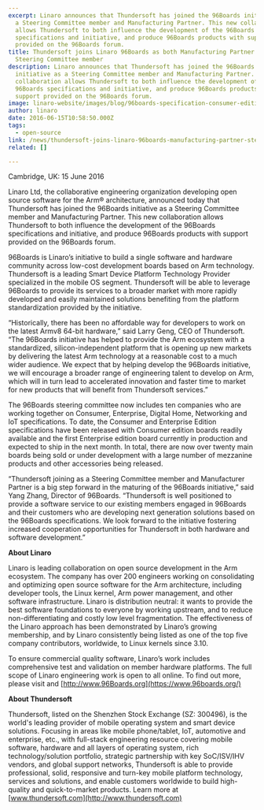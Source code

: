 ```yaml
---
excerpt: Linaro announces that Thundersoft has joined the 96Boards initiative as
  a Steering Committee member and Manufacturing Partner. This new collaboration
  allows Thundersoft to both influence the development of the 96Boards
  specifications and initiative, and produce 96Boards products with support
  provided on the 96Boards forum.
title: Thundersoft joins Linaro 96Boards as both Manufacturing Partner and
  Steering Committee member
description: Linaro announces that Thundersoft has joined the 96Boards
  initiative as a Steering Committee member and Manufacturing Partner. This new
  collaboration allows Thundersoft to both influence the development of the
  96Boards specifications and initiative, and produce 96Boards products with
  support provided on the 96Boards forum.
image: linaro-website/images/blog/96boards-specification-consumer-edition-v2
author: linaro
date: 2016-06-15T10:58:50.000Z
tags:
  - open-source
link: /news/thundersoft-joins-linaro-96boards-manufacturing-partner-steering-committee-member/
related: []

---
```


Cambridge, UK: 15 June 2016

Linaro Ltd, the collaborative engineering organization developing open source software for the Arm® architecture, announced today that Thundersoft has joined the 96Boards initiative as a Steering Committee member and Manufacturing Partner. This new collaboration allows Thundersoft to both influence the development of the 96Boards specifications and initiative, and produce 96Boards products with support provided on the 96Boards forum.

96Boards is Linaro’s initiative to build a single software and hardware community across low-cost development boards based on Arm technology. Thundersoft is a leading Smart Device Platform Technology Provider specialized in the mobile OS segment. Thundersoft will be able to leverage 96Boards to provide its services to a broader market with more rapidly developed and easily maintained solutions benefiting from the platform standardization provided by the initiative.

“Historically, there has been no affordable way for developers to work on the latest Armv8 64-bit hardware,” said Larry Geng, CEO of Thundersoft. “The 96Boards initiative has helped to provide the Arm ecosystem with a standardized, silicon-independent platform that is opening up new markets by delivering the latest Arm technology at a reasonable cost to a much wider audience. We expect that by helping develop the 96Boards initiative, we will encourage a broader range of engineering talent to develop on Arm, which will in turn lead to accelerated innovation and faster time to market for new products that will benefit from Thundersoft services.”

The 96Boards steering committee now includes ten companies who are working together on Consumer, Enterprise, Digital Home, Networking and IoT specifications. To date, the Consumer and Enterprise Edition specifications have been released with Consumer edition boards readily available and the first Enterprise edition board currently in production and expected to ship in the next month. In total, there are now over twenty main boards being sold or under development with a large number of mezzanine products and other accessories being released.

“Thundersoft joining as a Steering Committee member and Manufacturer Partner is a big step forward in the maturing of the 96Boards initiative,” said Yang Zhang, Director of 96Boards. “Thundersoft is well positioned to provide a software service to our existing members engaged in 96Boards and their customers who are developing next generation solutions based on the 96Boards specifications. We look forward to the initiative fostering increased cooperation opportunities for Thundersoft in both hardware and software development.”

**About Linaro**

Linaro is leading collaboration on open source development in the Arm ecosystem. The company has over 200 engineers working on consolidating and optimizing open source software for the Arm architecture, including developer tools, the Linux kernel, Arm power management, and other software infrastructure. Linaro is distribution neutral: it wants to provide the best software foundations to everyone by working upstream, and to reduce non-differentiating and costly low level fragmentation. The effectiveness of the Linaro approach has been demonstrated by Linaro’s growing membership, and by Linaro consistently being listed as one of the top five company contributors, worldwide, to Linux kernels since 3.10.

To ensure commercial quality software, Linaro’s work includes comprehensive test and validation on member hardware platforms. The full scope of Linaro engineering work is open to all online. To find out more, please visit []() and [http://www.96Boards.org](https://www.96boards.org/)

**About Thundersoft**

Thundersoft, listed on the Shenzhen Stock Exchange (SZ: 300496), is the world's leading provider of mobile operating system and smart device solutions. Focusing in areas like mobile phone/tablet, IoT, automotive and enterprise, etc., with full-stack engineering resource covering mobile software, hardware and all layers of operating system, rich technology/solution portfolio, strategic partnership with key SoC/ISV/IHV vendors, and global support networks, Thundersoft is able to provide professional, solid, responsive and turn-key mobile platform technology, services and solutions, and enable customers worldwide to build high-quality and quick-to-market products. Learn more at [www.thundersoft.com](http://www.thundersoft.com)
